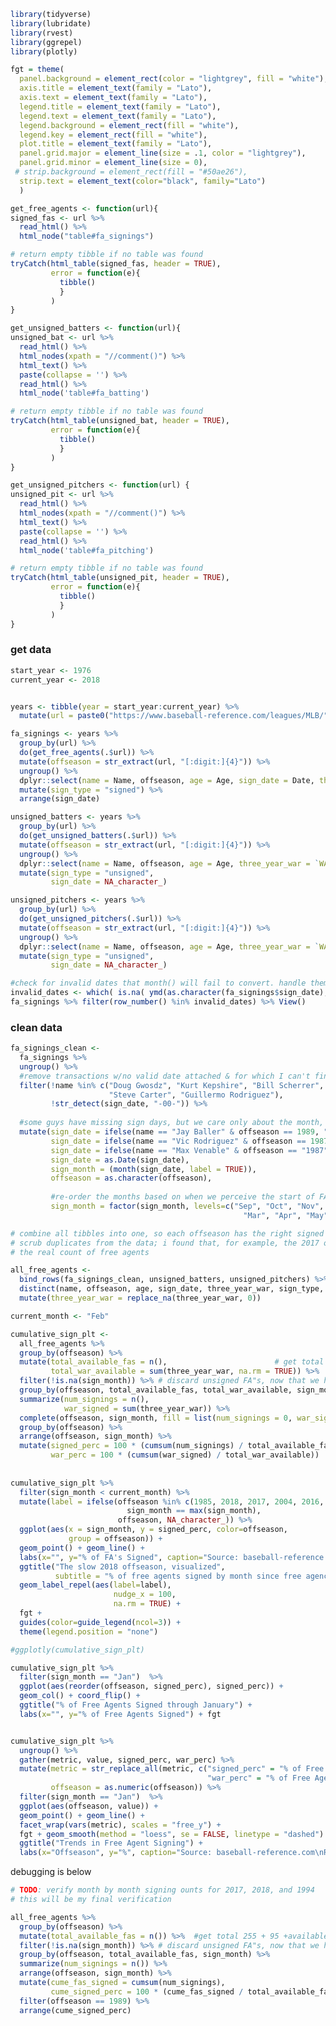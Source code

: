 


```r
library(tidyverse)
library(lubridate)
library(rvest)
library(ggrepel)
library(plotly)

fgt = theme(
  panel.background = element_rect(color = "lightgrey", fill = "white"),
  axis.title = element_text(family = "Lato"),
  axis.text = element_text(family = "Lato"),
  legend.title = element_text(family = "Lato"),
  legend.text = element_text(family = "Lato"),
  legend.background = element_rect(fill = "white"),
  legend.key = element_rect(fill = "white"),
  plot.title = element_text(family = "Lato"),
  panel.grid.major = element_line(size = .1, color = "lightgrey"),
  panel.grid.minor = element_line(size = 0),
 # strip.background = element_rect(fill = "#50ae26"),
  strip.text = element_text(color="black", family="Lato")
  )


```

```r
get_free_agents <- function(url){
signed_fas <- url %>%
  read_html() %>%
  html_node("table#fa_signings")

# return empty tibble if no table was found
tryCatch(html_table(signed_fas, header = TRUE),
         error = function(e){
           tibble()
           }
         )  
}

get_unsigned_batters <- function(url){
unsigned_bat <- url %>%
  read_html() %>%
  html_nodes(xpath = "//comment()") %>%
  html_text() %>%
  paste(collapse = '') %>%
  read_html() %>%
  html_node('table#fa_batting') 

# return empty tibble if no table was found
tryCatch(html_table(unsigned_bat, header = TRUE),
         error = function(e){
           tibble()
           }
         )
}

get_unsigned_pitchers <- function(url) {
unsigned_pit <- url %>%
  read_html() %>%
  html_nodes(xpath = "//comment()") %>%
  html_text() %>%
  paste(collapse = '') %>%
  read_html() %>%
  html_node('table#fa_pitching')

# return empty tibble if no table was found
tryCatch(html_table(unsigned_pit, header = TRUE),
         error = function(e){
           tibble()
           }
         )
}
```


### get data

```r
start_year <- 1976
current_year <- 2018


years <- tibble(year = start_year:current_year) %>%
  mutate(url = paste0("https://www.baseball-reference.com/leagues/MLB/", year, "-free-agents.shtml"))

fa_signings <- years %>%
  group_by(url) %>%
  do(get_free_agents(.$url)) %>%
  mutate(offseason = str_extract(url, "[:digit:]{4}")) %>%
  ungroup() %>%
  dplyr::select(name = Name, offseason, age = Age, sign_date = Date, three_year_war = `WAR3`) %>%
  mutate(sign_type = "signed") %>%
  arrange(sign_date)

unsigned_batters <- years %>%
  group_by(url) %>%
  do(get_unsigned_batters(.$url)) %>%
  mutate(offseason = str_extract(url, "[:digit:]{4}")) %>%
  ungroup() %>%
  dplyr::select(name = Name, offseason, age = Age, three_year_war = `WAR3`) %>%
  mutate(sign_type = "unsigned",
         sign_date = NA_character_)

unsigned_pitchers <- years %>%
  group_by(url) %>%
  do(get_unsigned_pitchers(.$url)) %>%
  mutate(offseason = str_extract(url, "[:digit:]{4}")) %>%
  ungroup() %>%
  dplyr::select(name = Name, offseason, age = Age, three_year_war = `WAR3`) %>%
  mutate(sign_type = "unsigned",
         sign_date = NA_character_)

#check for invalid dates that month() will fail to convert. handle them manually later
invalid_dates <- which( is.na( ymd(as.character(fa_signings$sign_date), tz="UTC") ) )
fa_signings %>% filter(row_number() %in% invalid_dates) %>% View()

```

### clean data

```r

fa_signings_clean <- 
  fa_signings %>%
  ungroup() %>%
  #remove transactions w/no valid date attached & for which I can't find info
  filter(!name %in% c("Doug Gwosdz", "Kurt Kepshire", "Bill Scherrer", "Darryl Motley",
                      "Steve Carter", "Guillermo Rodriguez"),
         !str_detect(sign_date, "-00-")) %>%
  
  #some guys have missing sign days, but we care only about the month, so fake it
  mutate(sign_date = ifelse(name == "Jay Baller" & offseason == 1989, "1990-01-01", sign_date),
         sign_date = ifelse(name == "Vic Rodriguez" & offseason == 1987, "1988-01-01", sign_date),
         sign_date = ifelse(name == "Max Venable" & offseason == "1987", "1988-02-01", sign_date),
         sign_date = as.Date(sign_date),
         sign_month = (month(sign_date, label = TRUE)),
         offseason = as.character(offseason),
         
         #re-order the months based on when we perceive the start of FA season to be
         sign_month = factor(sign_month, levels=c("Sep", "Oct", "Nov", "Dec", "Jan", "Feb",
                                                    "Mar", "Apr", "May", "Jun", "Jul", "Aug")))

# combine all tibbles into one, so each offseason has the right signed and unsigned players
# scrub duplicates from the data; i found that, for example, the 2017 offseason has many duplicates entries that inflate
# the real count of free agents

all_free_agents <- 
  bind_rows(fa_signings_clean, unsigned_batters, unsigned_pitchers) %>%
  distinct(name, offseason, age, sign_date, three_year_war, sign_type, sign_month) %>%  # remove duplicate entries; many years have them
  mutate(three_year_war = replace_na(three_year_war, 0))

```



```r

current_month <- "Feb"

cumulative_sign_plt <- 
  all_free_agents %>% 
  group_by(offseason) %>%
  mutate(total_available_fas = n(),                        # get total available FA's in each offseason
         total_war_available = sum(three_year_war, na.rm = TRUE)) %>%    # get total WAR available in the offseason
  filter(!is.na(sign_month)) %>% # discard unsigned FA"s, now that we have the total number, don't need them anymore
  group_by(offseason, total_available_fas, total_war_available, sign_month) %>%
  summarize(num_signings = n(),
            war_signed = sum(three_year_war)) %>%
  complete(offseason, sign_month, fill = list(num_signings = 0, war_signed = 0)) %>%  # zero-pad months where no FA's were signed
  group_by(offseason) %>%
  arrange(offseason, sign_month) %>%
  mutate(signed_perc = 100 * (cumsum(num_signings) / total_available_fas),
         war_perc = 100 * (cumsum(war_signed) / total_war_available))
    
    
cumulative_sign_plt %>%
  filter(sign_month < current_month) %>%
  mutate(label = ifelse(offseason %in% c(1985, 2018, 2017, 2004, 2016, 1994) & 
                          sign_month == max(sign_month), 
                        offseason, NA_character_)) %>%
  ggplot(aes(x = sign_month, y = signed_perc, color=offseason, 
             group = offseason)) +
  geom_point() + geom_line() +
  labs(x="", y="% of FA's Signed", caption="Source: baseball-reference.com\nRetirees are considered unsigned FA's\nGraph by Ryan Pollack: ryanpollack.com") +
  ggtitle("The slow 2018 offseason, visualized",
          subtitle = "% of free agents signed by month since free agency began") +
  geom_label_repel(aes(label=label),
                       nudge_x = 100,
                       na.rm = TRUE) +
  fgt +
  guides(color=guide_legend(ncol=3)) +
  theme(legend.position = "none")

#ggplotly(cumulative_sign_plt)

```

```r
cumulative_sign_plt %>%
  filter(sign_month == "Jan")  %>%
  ggplot(aes(reorder(offseason, signed_perc), signed_perc)) + 
  geom_col() + coord_flip() +
  ggtitle("% of Free Agents Signed through January") +
  labs(x="", y="% of Free Agents Signed") + fgt



```

```r

cumulative_sign_plt %>%
  ungroup() %>%
  gather(metric, value, signed_perc, war_perc) %>%
  mutate(metric = str_replace_all(metric, c("signed_perc" = "% of Free Agents Signed",
                                            "war_perc" = "% of Free Agent Trailing 3-Year WAR Signed")),
         offseason = as.numeric(offseason)) %>% 
  filter(sign_month == "Jan")  %>%
  ggplot(aes(offseason, value)) +
  geom_point() + geom_line() +
  facet_wrap(vars(metric), scales = "free_y") +
  fgt + geom_smooth(method = "loess", se = FALSE, linetype = "dashed") +
  ggtitle("Trends in Free Agent Signing") +
  labs(x="Offseason", y="%", caption="Source: baseball-reference.com\nRetirees are considered unsigned FA's\nGraph by Ryan Pollack: ryanpollack.com")

```




debugging is below

```r


# TODO: verify month by month signing ounts for 2017, 2018, and 1994 
# this will be my final verification

all_free_agents %>% 
  group_by(offseason) %>%
  mutate(total_available_fas = n()) %>%  #get total 255 + 95 +available FA's in each offseason
  filter(!is.na(sign_month)) %>% # discard unsigned FA"s, now that we have the total number, don't need them anymore
  group_by(offseason, total_available_fas, sign_month) %>%
  summarize(num_signings = n()) %>%
  arrange(offseason, sign_month) %>%
  mutate(cume_fas_signed = cumsum(num_signings),
         cume_signed_perc = 100 * (cume_fas_signed / total_available_fas)) %>%
  filter(offseason == 1989) %>% 
  arrange(cume_signed_perc)
```

